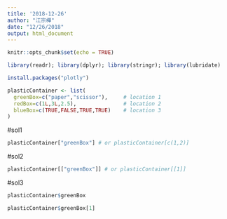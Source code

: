 ```yaml
---
title: '2018-12-26'
author: "江宗樺"
date: "12/26/2018"
output: html_document
---
```


```r
knitr::opts_chunk$set(echo = TRUE)
```

```r
library(readr); library(dplyr); library(stringr); library(lubridate)
```

```r
install.packages("plotly")
```

```r
plasticContainer <- list(
  greenBox=c("paper","scissor"),     # location 1
  redBox=c(1L,3L,2.5),               # location 2
  blueBox=c(TRUE,FALSE,TRUE,TRUE)    # location 3
)
```

#sol1
```r
plasticContainer["greenBox"] # or plasticContainer[c(1,2)]
```

#sol2
```r
plasticContainer[["greenBox"]] # or plasticContainer[[1]]
```

#sol3
```r
plasticContainer$greenBox
```

```r
plasticContainer$greenBox[1]
```


```r

```

